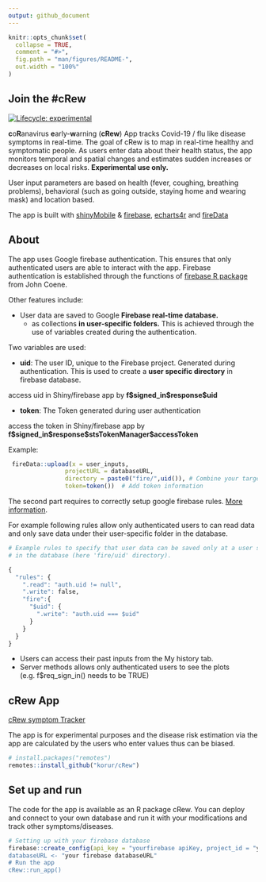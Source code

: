 ```yaml
---
output: github_document
---
```


<!-- README.md is generated from README.Rmd. Please edit that file -->

```r
knitr::opts_chunk$set(
  collapse = TRUE,
  comment = "#>",
  fig.path = "man/figures/README-",
  out.width = "100%"
)
```

## Join the #cRew

<!-- badges: start -->
[![Lifecycle: experimental](https://img.shields.io/badge/lifecycle-experimental-orange.svg)](https://www.tidyverse.org/lifecycle/#experimental)
<!-- badges: end -->

**c**o**R**anavirus **e**arly-**w**arning (**cRew**) App tracks Covid-19 / flu like disease symptoms in real-time. The goal of cRew is to map in real-time healthy and symptomatic people. As users enter data about their health status, the app monitors temporal and spatial changes and estimates sudden increases or decreases on local risks. **Experimental use only.**

User input parameters are based on health (fever, coughing, breathing problems), behavioral (such as going outside, staying home and wearing mask) and location based.

The app is built with [shinyMobile](https://rinterface.github.io/shinyMobile/) & [firebase](https://firebase.john-coene.com/), 
[echarts4r](https://echarts4r.john-coene.com/) and [fireData]( https://github.com/Kohze/fireData)


## About

The app uses Google firebase authentication. This ensures that only authenticated users are able to interact with the app. Firebase authentication is established through the functions of [firebase R package](https://firebase.john-coene.com/) from John Coene. 

Other features include:

* User data are saved to Google **Firebase real-time database.**
  * as collections **in user-specific folders.** This is achieved through the use of variables created during the authentication.

Two variables are used:

* **uid**: The user ID, unique to the Firebase project. Generated during authentication. This is used to create a **user specific directory** in firebase database.
   
access uid in Shiny/firebase app by **f\$signed_in$response\$uid**
   
* **token**: The Token generated during user authentication 
   
access the token in Shiny/firebase app by **f\$signed_in\$response\$stsTokenManager\$accessToken**
    
Example: 

``` r
 fireData::upload(x = user_inputs, 
                projectURL = databaseURL,
                directory = paste0("fire/",uid()), # Combine your target directory with uid
                token=token())  # Add token information
```

The second part requires to correctly setup google firebase rules. [More information](https://firebase.google.com/docs/database/security/quickstart?authuser=0). 

For example following rules allow only authenticated users to can read data and only save data under their user-specific folder in the database. 

``` r
# Example rules to specify that user data can be saved only at a user specific node
# in the database (here 'fire/uid' directory).

{
  "rules": {
    ".read": "auth.uid != null",
    ".write": false,
    "fire":{
      "$uid": {
        ".write": "auth.uid === $uid"
      }
    }
  }
}
```
* Users can access their past inputs from the My history tab.
* Server methods allows only authenticated users to see the plots (e.g. f$req_sign_in() needs to be TRUE)


## cRew App 

[cRew symptom Tracker](http://tools.dataatomic.com/shiny/cRew) 

The app is for experimental purposes and the disease risk estimation via the app are calculated by the users who enter values thus can be biased.


``` r
# install.packages("remotes")
remotes::install_github("korur/cRew")
```


## Set up and run

The code for the app is available as an R package cRew. You can deploy and connect to your own database and run it with your modifications and track other symptoms/diseases.

``` r
# Setting up with your firebase database
firebase::create_config(api_key = "yourfirebase apiKey, project_id = "your firebase projectId")
databaseURL <- "your firebase databaseURL"
# Run the app
cRew::run_app()
```

